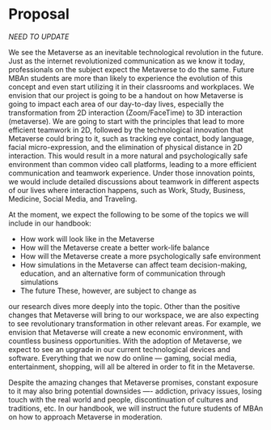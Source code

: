 # Proposal
*NEED TO UPDATE*

We see the Metaverse as an inevitable technological revolution in the future. Just as the internet revolutionized communication as we know it today, professionals on the subject expect the Metaverse to do the same. Future MBAn students are more than likely to experience the evolution of this concept and even start utilizing it in their classrooms and workplaces. We envision that our project is going to be a handout on how Metaverse is going to impact each area of our day-to-day lives, especially the transformation from 2D interaction (Zoom/FaceTime) to 3D interaction (metaverse). We are going to start with the principles that lead to more efficient teamwork in 2D, followed by the technological innovation that Metaverse could bring to it, such as tracking eye contact, body language, facial micro-expression, and the elimination of physical distance in 2D interaction. This would result in a more natural and psychologically safe environment than common video call platforms, leading to a more efficient communication and teamwork experience. Under those innovation points, we would include detailed discussions about teamwork in different aspects of our lives where interaction happens, such as Work, Study, Business, Medicine, Social Media, and Traveling.

At the moment, we expect the following to be some of the topics we will include in our handbook:

- How work will look like in the Metaverse
- How will the Metaverse create a better work-life balance
- How will the Metaverse create a more psychologically safe environment
- How simulations in the Metaverse can affect team decision-making, education, and an alternative form of communication through simulations
- The future These, however, are subject to change as 

our research dives more deeply into the topic.
Other than the positive changes that Metaverse will bring to our workspace, we are also expecting to see revolutionary transformation in other relevant areas. For example, we envision that Metaverse will create a new economic environment, with countless business opportunities. With the adoption of Metaverse, we expect to see an upgrade in our current technological devices and software. Everything that we now do online — gaming, social media, entertainment, shopping, will all be altered in order to fit in the Metaverse.

Despite the amazing changes that Metaverse promises, constant exposure to it may also bring potential downsides —- addiction, privacy issues, losing touch with the real world and people, discontinuation of cultures and traditions, etc. In our handbook, we will instruct the future students of MBAn on how to approach Metaverse in moderation.
